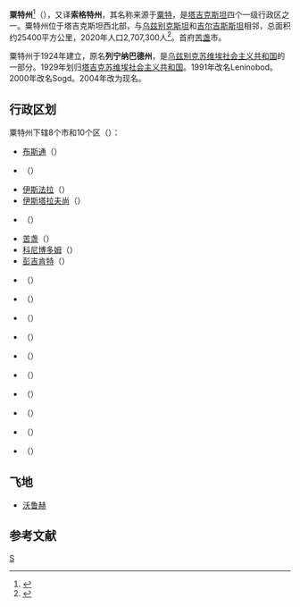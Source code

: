 {{Infobox settlement
<!-- *** Name section *** -->
| name             = 粟特州
| native_name      = 
<!-- *** Country etc. *** -->
| subdivision_type = 國家
| subdivision_name = [[塔吉克斯坦|塔吉克斯坦]]
<!-- *** Parts *** -->
| seat_type        = 首府
| seat             = [[苦盏|苦盏]]
<!-- *** Government *** -->
| leader_title = 
| leader_name  = 
<!-- *** Geography *** -->
| area_total_km2 = 25400
| elevation_max_m  = 
<!-- *** Population *** -->
| population_as_of = 2020年
| population_total = 2,707,300
| population_density_km2 = auto
<!-- *** Various codes *** -->
| timezone           = 
| utc_offset         = 
| timezone_DST       = 
| utc_offset_DST     = 
| blank_name         = [[ISO_3166-2|ISO 3166-2]]
| blank_info         = TJ-SU
<!-- *** Map section *** -->
| image_map          = Sughd Province in Tajikistan.svg
| mapsize            = 200
| map_caption        =
<!-- *** Website *** -->
| website            = 
<!-- *** Footnotes *** -->
| footnotes          =              
}}
'''粟特州'''<ref>{{cite book|author1=周定国|title=[[世界地名翻译大辞典|世界地名翻译大辞典]]|date=2007|publisher=中国对外翻译出版公司|location=北京|isbn=978-7-5001-0753-8}}</ref>（{{lang-tg|Вилояти Суғд}}），又译'''索格特州'''，其名称来源于[[粟特|粟特]]，是[[塔吉克斯坦|塔吉克斯坦]]四个一级行政区之一。粟特州位于塔吉克斯坦西北部，与[[乌兹别克斯坦|乌兹别克斯坦]]和[[吉尔吉斯斯坦|吉尔吉斯斯坦]]相邻，总面积约25400平方公里，2020年人口2,707,300人<ref name=pop2020>{{cite web|url=http://stat.ww.tj/posts/July2020/macmua_20201.pdf |title=Population of the Republic of Tajikistan as of 1 January 2020 |publisher=Statistics office of Tajikistan |access-date=2 October 2020 |language=ru }}</ref>。首府[[苦盏|苦盏]]市。

粟特州于1924年建立，原名'''列宁纳巴德州'''，是[[乌兹别克苏维埃社会主义共和国|乌兹别克苏维埃社会主义共和国]]的一部分。1929年划归[[塔吉克苏维埃社会主义共和国|塔吉克苏维埃社会主义共和国]]。1991年改名Leninobod。2000年改名Sogd。2004年改为现名。

==行政区划==
粟特州下辖8个市和10个区（{{lang-tg|ноҳия}}）：
* [[布斯通|布斯通]]（{{lang|tg|Бустон}}）
* {{tsl|en|Guliston, Sughd|古利斯通}}（{{lang|tg|Гулистон}}）
* [[伊斯法拉|伊斯法拉]]（{{lang|tg|Исфара}}）
* [[伊斯塔拉夫尚|伊斯塔拉夫尚]]（{{lang|tg|Истаравшан}}）
* {{tsl|en|Istiqlol|伊斯蒂克洛尔}}（{{lang|tg|Истиқлол}}）
* [[苦盏|苦盏]]（{{lang|tg|Хуҷанд}}）
* [[科尼博多姆|科尼博多姆]]（{{lang|tg|Конибодом}}）
* [[彭吉肯特|彭吉肯特]]（{{lang|tg|Панҷакент}}）
* {{tsl|en|Asht District|阿什特区}}（{{lang|tg|Ноҳияи Ашт}}）
* {{tsl|en|Ayni District|艾尼区}}（{{lang|tg|Ноҳияи Айнӣ}}）
* {{tsl|en|Devashtich District|迪瓦什梯奇区}}（{{lang|tg|Ноҳияи Деваштич}}）
* {{tsl|en|Ghafurov District|加富罗夫区}}（{{lang|tg|Ноҳияи Ғафуров}}）
* {{tsl|en|Mastchoh District|马斯特乔赫区}}（{{lang|tg|Ноҳияи Мастчоҳ}}）
* {{tsl|en|Kuhistoni Mastchoh District|山地马斯特乔赫区}}（{{lang|tg|Ноҳияи Кӯҳистони Мастчоҳ}}）
* {{tsl|en|Spitamen District|斯皮塔门区}}（{{lang|tg|Ноҳияи Спитамен}}）
* {{tsl|en|Jabbor Rasulov District|贾巴尔·拉苏洛夫区}}（{{lang|tg|Ноҳияи Ҷаббор Расулов}}）
* {{tsl|en|Shahriston District|沙赫里斯通区}}（{{lang|tg|Ноҳияи Шаҳристон}}）
* {{tsl|en|Zafarobod District|扎法拉巴德区}}（{{lang|tg|Ноҳияи Зафаробо}}）

== 飞地 ==
*[[沃鲁赫|沃鲁赫]]

== 参考文献 ==
{{Reflist}}

{{Tajikistan}}
{{Tajikistan-stub}}

[[Category:塔吉克行政區劃|S]]